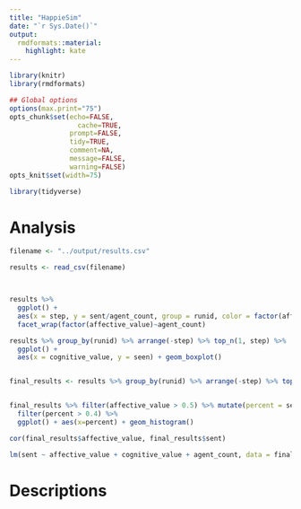 ```yaml
---
title: "HappieSim"
date: "`r Sys.Date()`"
output:
  rmdformats::material:
    highlight: kate
---
```



```r
library(knitr)
library(rmdformats)

## Global options
options(max.print="75")
opts_chunk$set(echo=FALSE,
	             cache=TRUE,
               prompt=FALSE,
               tidy=TRUE,
               comment=NA,
               message=FALSE,
               warning=FALSE)
opts_knit$set(width=75)

library(tidyverse)
```

# Analysis

```r

filename <- "../output/results.csv"

results <- read_csv(filename)



results %>% 
  ggplot() +
  aes(x = step, y = sent/agent_count, group = runid, color = factor(affective_value))+ geom_line(alpha = 0.3) + 
  facet_wrap(factor(affective_value)~agent_count)

results %>% group_by(runid) %>% arrange(-step) %>% top_n(1, step) %>% 
  ggplot() +
  aes(x = cognitive_value, y = seen) + geom_boxplot()


final_results <- results %>% group_by(runid) %>% arrange(-step) %>% top_n(1, step)


final_results %>% filter(affective_value > 0.5) %>% mutate(percent = sent/agent_count) %>% 
  filter(percent > 0.4) %>% 
  ggplot() + aes(x=percent) + geom_histogram()

cor(final_results$affective_value, final_results$sent)

lm(sent ~ affective_value + cognitive_value + agent_count, data = final_results )
```


# Descriptions